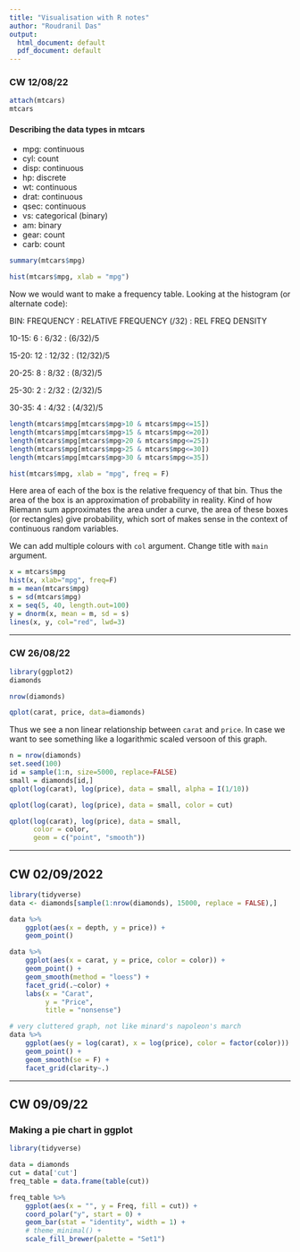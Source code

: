 ```yaml
---
title: "Visualisation with R notes"
author: "Roudranil Das"
output:
  html_document: default
  pdf_document: default
---
```

### CW 12/08/22 {-}

```r
attach(mtcars)
mtcars
```
#### Describing the data types in mtcars {-}

* mpg: continuous
* cyl: count
* disp: continuous
* hp: discrete
* wt: continuous
* drat: continuous
* qsec: continuous
* vs: categorical (binary)
* am: binary
* gear: count
* carb: count

```r
summary(mtcars$mpg)
```
```r
hist(mtcars$mpg, xlab = "mpg")
```

Now we would want to make a frequency table. Looking at the histogram (or alternate code):

BIN:   FREQUENCY  :   RELATIVE FREQUENCY (/32)    :   REL FREQ DENSITY

10-15: 6          :   6/32                        :   (6/32)/5

15-20: 12         :   12/32                       :   (12/32)/5

20-25: 8          :   8/32                        :   (8/32)/5

25-30: 2          :   2/32                        :   (2/32)/5

30-35: 4          :   4/32                        :   (4/32)/5

```r
length(mtcars$mpg[mtcars$mpg>10 & mtcars$mpg<=15])
length(mtcars$mpg[mtcars$mpg>15 & mtcars$mpg<=20])
length(mtcars$mpg[mtcars$mpg>20 & mtcars$mpg<=25])
length(mtcars$mpg[mtcars$mpg>25 & mtcars$mpg<=30])
length(mtcars$mpg[mtcars$mpg>30 & mtcars$mpg<=35])
```
```r
hist(mtcars$mpg, xlab = "mpg", freq = F)
```

Here area of each of the box is the relative frequency of that bin. Thus the area of the box is an approximation of probability in reality. Kind of how Riemann sum approximates the area under a curve, the area of these boxes (or rectangles) give probability, which sort of makes sense in the context of continuous random variables. 

We can add multiple colours with ```col``` argument. Change title with ```main``` argument.

```r
x = mtcars$mpg
hist(x, xlab="mpg", freq=F)
m = mean(mtcars$mpg)
s = sd(mtcars$mpg)
x = seq(5, 40, length.out=100)
y = dnorm(x, mean = m, sd = s)
lines(x, y, col="red", lwd=3)
```
-----

### CW 26/08/22

```r
library(ggplot2)
diamonds
```

```r
nrow(diamonds)
```

```r
qplot(carat, price, data=diamonds)
```

Thus we see a non linear relationship between `carat` and `price`. In case we want to see something like a logarithmic scaled versoon of this graph.


```r
n = nrow(diamonds)
set.seed(100)
id = sample(1:n, size=5000, replace=FALSE)
small = diamonds[id,]
qplot(log(carat), log(price), data = small, alpha = I(1/10))
```


```r
qplot(log(carat), log(price), data = small, color = cut)
```

```r
qplot(log(carat), log(price), data = small, 
      color = color, 
      geom = c("point", "smooth"))
```

----------

## CW 02/09/2022

```r
library(tidyverse)
data <- diamonds[sample(1:nrow(diamonds), 15000, replace = FALSE),]
```

```r
data %>% 
    ggplot(aes(x = depth, y = price)) +
    geom_point()
```


```r
data %>% 
    ggplot(aes(x = carat, y = price, color = color)) +
    geom_point() + 
    geom_smooth(method = "loess") + 
    facet_grid(.~color) + 
    labs(x = "Carat",
         y = "Price",
         title = "nonsense")
```

```r
# very cluttered graph, not like minard's napoleon's march
data %>% 
    ggplot(aes(y = log(carat), x = log(price), color = factor(color))) + 
    geom_point() +
    geom_smooth(se = F) + 
    facet_grid(clarity~.)
```


------
## CW 09/09/22

### Making a pie chart in ggplot

```r
library(tidyverse)
```
```r
data = diamonds
cut = data['cut']
freq_table = data.frame(table(cut))

freq_table %>%
    ggplot(aes(x = "", y = Freq, fill = cut)) + 
    coord_polar("y", start = 0) + 
    geom_bar(stat = "identity", width = 1) +
    # theme_minimal() + 
    scale_fill_brewer(palette = "Set1")
    
```

